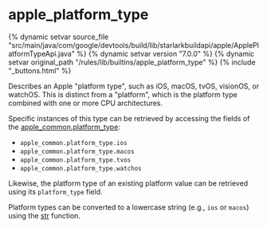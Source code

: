 <html devsite>
<head>
  <meta name="project_path" value="/_project.yaml">
  <meta name="book_path" value="/versions/7.0.0/_book.yaml">
</head>
<body>

<h1 class="page-title" id="modules.apple_platform_type">apple_platform_type</h1>

{% dynamic setvar source_file "src/main/java/com/google/devtools/build/lib/starlarkbuildapi/apple/ApplePlatformTypeApi.java" %}
{% dynamic setvar version "7.0.0" %}
{% dynamic setvar original_path "/rules/lib/builtins/apple_platform_type" %}
{% include "_buttons.html" %}
<!-- {% raw %} -->

Describes an Apple "platform type", such as iOS, macOS, tvOS, visionOS, or watchOS. This is distinct from a "platform", which is the platform type combined with one or more CPU architectures.<p>Specific instances of this type can be retrieved by accessing the fields of the <a href='../toplevel/apple_common.html#platform_type'>apple_common.platform_type</a>:<br><ul><li><code>apple_common.platform_type.ios</code></li><li><code>apple_common.platform_type.macos</code></li><li><code>apple_common.platform_type.tvos</code></li><li><code>apple_common.platform_type.watchos</code></li></ul><p>Likewise, the platform type of an existing platform value can be retrieved using its <code>platform_type</code> field.<p>Platform types can be converted to a lowercase string (e.g., <code>ios</code> or <code>macos</code>) using the <a href='../globals/all.html#str'>str</a> function.



</body>
</html>

<!-- {% endraw %} -->
